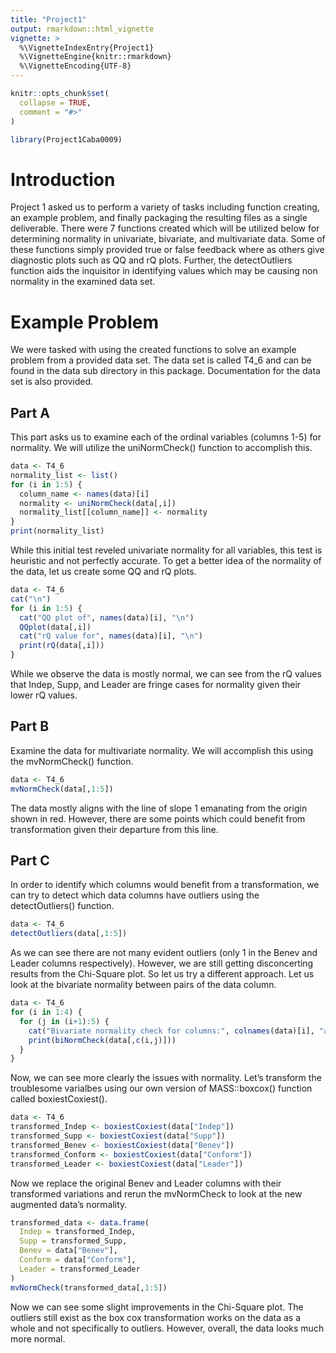 ```yaml
---
title: "Project1"
output: rmarkdown::html_vignette
vignette: >
  %\VignetteIndexEntry{Project1}
  %\VignetteEngine{knitr::rmarkdown}
  %\VignetteEncoding{UTF-8}
---
```


```r
knitr::opts_chunk$set(
  collapse = TRUE,
  comment = "#>"
)
```

```r
library(Project1Caba0009)
```

# Introduction
Project 1 asked us to perform a variety of tasks including function creating, an example problem, and finally packaging the resulting files as a single deliverable. There were 7 functions created which will be utilized below for determining normality in univariate, bivariate, and multivariate data. Some of these functions simply provided true or false feedback where as others give diagnostic plots such as QQ and rQ plots. Further, the detectOutliers function aids the inquisitor in identifying values which may be causing non normality in the examined data set.

# Example Problem
We were tasked with using the created functions to solve an example problem from a provided data set. The data set is called T4_6 and can be found in the data sub directory in this package. Documentation for the data set is also provided.

## Part A
This part asks us to examine each of the ordinal variables (columns 1-5) for normality. We will utilize the uniNormCheck() function to accomplish this.

```r
data <- T4_6
normality_list <- list()
for (i in 1:5) {
  column_name <- names(data)[i]
  normality <- uniNormCheck(data[,i])
  normality_list[[column_name]] <- normality
}
print(normality_list)
```

While this initial test reveled univariate normality for all variables, this test is heuristic and not perfectly accurate. To get a better idea of the normality of the data, let us create some QQ and rQ plots.

```r
data <- T4_6
cat("\n")
for (i in 1:5) {
  cat("QQ plot of", names(data)[i], "\n")
  QQplot(data[,i])
  cat("rQ value for", names(data)[i], "\n")
  print(rQ(data[,i]))
}
```

While we observe the data is mostly normal, we can see from the rQ values that Indep, Supp, and Leader are fringe cases for normality given their lower rQ values.

## Part B
Examine the data for multivariate normality. We will accomplish this using the mvNormCheck() function.

```r
data <- T4_6
mvNormCheck(data[,1:5])
```

The data mostly aligns with the line of slope 1 emanating from the origin shown in red. However, there are some points which could benefit from transformation given their departure from this line.

## Part C
In order to identify which columns would benefit from a transformation, we can try to detect which data columns have outliers using the detectOutliers() function.

```r
data <- T4_6
detectOutliers(data[,1:5])
```

As we can see there are not many evident outliers (only 1 in the Benev and Leader columns respectively). However, we are still getting disconcerting results from the Chi-Square plot. So let us try a different approach. Let us look at the bivariate normality between pairs of the data column.

```r
data <- T4_6
for (i in 1:4) {
  for (j in (i+1):5) {
    cat("Bivariate normality check for columns:", colnames(data)[i], "and", colnames(data)[j], "\n")
    print(biNormCheck(data[,c(i,j)]))
  }
}
```

Now, we can see more clearly the issues with normality. Let's transform the troublesome varialbes using our own version of MASS::boxcox() function called boxiestCoxiest().

```r
data <- T4_6
transformed_Indep <- boxiestCoxiest(data["Indep"])
transformed_Supp <- boxiestCoxiest(data["Supp"])
transformed_Benev <- boxiestCoxiest(data["Benev"])
transformed_Conform <- boxiestCoxiest(data["Conform"])
transformed_Leader <- boxiestCoxiest(data["Leader"])
```

Now we replace the original Benev and Leader columns with their transformed variations and rerun the mvNormCheck to look at the new augmented data's normality.

```r
transformed_data <- data.frame(
  Indep = transformed_Indep,
  Supp = transformed_Supp,
  Benev = data["Benev"],
  Conform = data["Conform"],
  Leader = transformed_Leader
)
mvNormCheck(transformed_data[,1:5])
```

Now we can see some slight improvements in the Chi-Square plot. The outliers still exist as the box cox transformation works on the data as a whole and not specifically to outliers. However, overall, the data looks much more normal.

